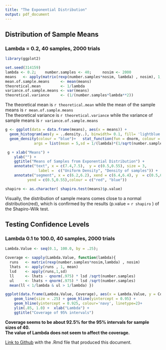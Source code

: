 ```yaml
---
title: "The Exponential Distribution"
output: pdf_document
---
```

## Distribution of Sample Means  
### Lambda = 0.2, 40 samples, 2000 trials  

```r
library(ggplot2) 
```
```r
set.seed(314159)  
lambda <- 0.2;    number.samples <- 40;     nosim <- 2000
means   <- apply(matrix(rexp(number.samples*nosim, lambda) , nosim), 1, mean)
mean.of.sample.means     <- mean(means)
theoretical.mean         <- 1/lambda
variance.of.sample.means <- var(means)
theoretical.variance     <- (1/(number.samples*lambda**2))
```
The theoretical mean is `r theoretical.mean` while the mean of the sample means is `r mean.of.sample.means`   
The theoretical variance is `r theoretical.variance` while the variance of sample means is `r variance.of.sample.means`

```r
 
g <- ggplot(data = data.frame(means), aes(x = means)) +
  geom_histogram(aes(y = ..density..), binwidth= 0.1, fill= 'lightblue', colour='black') +
  geom_density(colour = "blue")+   stat_function(fun = dnorm, colour = "red", size = 1,
             args = list(mean = 5,sd = 1/(lambda)*(1/sqrt(number.samples))))
```

```r
 g + xlab("Means") + 
    ylab("") + 
    ggtitle("Means of Samples from Exponential Distribution") +  
    annotate("text", x = c(7.4,7.5),  y = c(0.5,0.55), size = 3,
               label =  c("Uniform Density", "Density of samples")) +
    annotate("segment", x = c(6.2,6.2), xend = c(6.4,6.4), y  = c(0.5,0.55), 
          yend = c(0.5,0.55),colour = c("red", "blue"))
```

```r
shapiro <- as.character( shapiro.test(means)$p.value)
```
Visually, the distribution of sample means comes close to a normal distribution(red), which is confirmed by the results (p.value = ```r shapiro``` ) of the Shapiro-Wilk test.



## Testing Confidence Levels

### Lambda 0.1 to 100.0, 40 samples, 2000 trials

```r
 
Lambda.Value <- seq(0.1, 100.0, by = .25);

Coverage <- sapply(Lambda.Value, function(lambda){
  runs   <- matrix(rexp(number.samples*nosim,lambda) , nosim)    
  lhats  <- apply(runs , 1, mean)
  lsd    <- apply(runs,1,sd)
  ll     <- lhats - qnorm(.975) * lsd /sqrt(number.samples)
  ul     <- lhats + qnorm(.975) * lsd /sqrt(number.samples)
  mean(ll < 1/lambda & ul > 1/lambda) })

```
 
 
```r

ggplot(data.frame(Lambda.Value, Coverage), aes(x = Lambda.Value, y = Coverage)) +  
    geom_line(size = .25) + geom_hline(yintercept = 0.95) + 
    geom_hline(yintercept = 0.925, colour='navy', linetype=2)+
    ylim(.85, 1.0) +  xlab("Lambda") +  
    ggtitle("Coverage of 95% intervals")

```

**Coverage seems to be about 92.5% for the 95% intervals for sample sizes of 40.**  
**The value of Lambda does not seem to affect the coverage.**

[Link to Github](https://github.com/raydante/Statistical_Inference) with the .Rmd file that produced this document.

